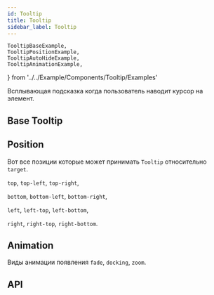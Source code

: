 ```yaml
---
id: Tooltip
title: Tooltip
sidebar_label: Tooltip
---
```


	TooltipBaseExample,
	TooltipPositionExample,
	TooltipAutoHideExample,
	TooltipAnimationExample,
} from '../../Example/Components/Tooltip/Examples'

Всплывающая подсказка когда пользователь наводит курсор на элемент.

## Base Tooltip

<TooltipBaseExample />

## Position

Вот все позиции которые может принимать `Tooltip` относительно `target`.

`top`, `top-left`, `top-right`,

`bottom`, `bottom-left`, `bottom-right`,

`left`, `left-top`, `left-bottom`,

`right`, `right-top`, `right-bottom`.

<TooltipPositionExample />

## Animation

Виды анимации появления `fade`, `docking`, `zoom`.

<TooltipAnimationExample />

## API

<ApiDoc name='Tooltip' />